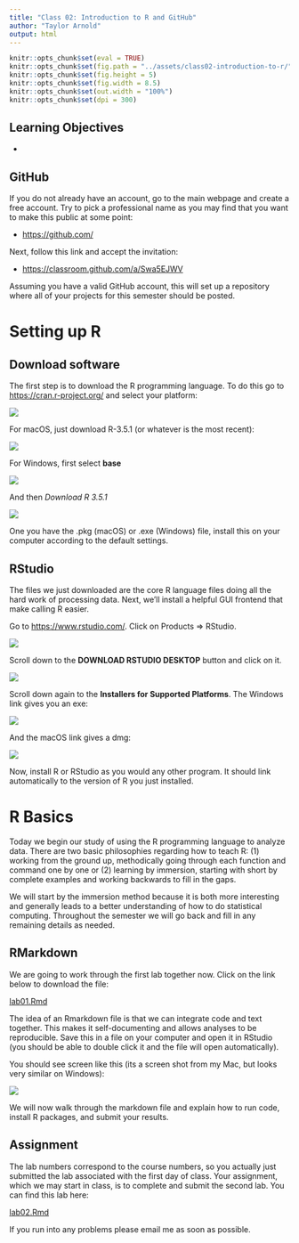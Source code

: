 ```yaml
---
title: "Class 02: Introduction to R and GitHub"
author: "Taylor Arnold"
output: html
---
```


```r
knitr::opts_chunk$set(eval = TRUE)
knitr::opts_chunk$set(fig.path = "../assets/class02-introduction-to-r/")
knitr::opts_chunk$set(fig.height = 5)
knitr::opts_chunk$set(fig.width = 8.5)
knitr::opts_chunk$set(out.width = "100%")
knitr::opts_chunk$set(dpi = 300)
```

## Learning Objectives

- 

## GitHub

If you do not already have an account, go to the main webpage and create a
free account. Try to pick a professional name as you may find that you want
to make this public at some point:

- [https://github.com/](https://github.com/)

Next, follow this link and accept the invitation:

- [https://classroom.github.com/a/Swa5EJWV](https://classroom.github.com/a/Swa5EJWV)

Assuming you have a valid GitHub account, this will set up a repository where
all of your projects for this semester should be posted.

# Setting up R

## Download software

The first step is to download the R programming language. To do
this go to [https://cran.r-project.org/](https://cran.r-project.org/)
and select your platform:

![](../assets/img/cran01.jpeg)

For macOS, just download R-3.5.1 (or whatever is the most recent):

![](../assets/img/cran02.jpeg)

For Windows, first select **base**

![](../assets/img/cran03.jpeg)

And then *Download R 3.5.1*

![](../assets/img/cran04.jpeg)

One you have the .pkg (macOS) or .exe (Windows) file,
install this on your computer according to the default
settings.

## RStudio

The files we just downloaded are the core R language files
doing all the hard work of processing data. Next, we'll
install a helpful GUI frontend that make calling R easier.

Go to [https://www.rstudio.com/](https://www.rstudio.com/).
Click on Products => RStudio.

![](../assets/img/rstudio01.jpeg)

Scroll down to the **DOWNLOAD RSTUDIO DESKTOP** button
and click on it.

![](../assets/img/rstudio02.jpeg)

Scroll down again to the **Installers for Supported Platforms**.
The Windows link gives you an exe:

![](../assets/img/rstudio03.jpeg)

And the macOS link gives a dmg:

![](../assets/img/rstudio04.jpeg)

Now, install R or RStudio as you would any other program. It
should link automatically to the version of R you just
installed.

# R Basics

Today we begin our study of using the R programming language to analyze
data. There are two basic philosophies regarding how to teach R: (1) working
from the ground up, methodically going through each function and command one
by one or (2) learning by immersion, starting with short by complete examples
and working backwards to fill in the gaps.

We will start by the immersion method because it is both more interesting
and generally leads to a better understanding of how to do statistical
computing. Throughout the semester we will go back and fill in any remaining
details as needed.

## RMarkdown

We are going to work through the first lab together now. Click on the link
below to download the file:

<a href="https://raw.githubusercontent.com/statsmaths/stat209-f18/master/labs/lab01.Rmd" download="lab01.Rmd" target="_blank">lab01.Rmd</a>

The idea of an Rmarkdown file is that we can integrate code and text together.
This makes it self-documenting and allows analyses to be reproducible. Save
this in a file on your computer and open it in RStudio (you should be able to
double click it and the file will open automatically).

You should see screen like this (its a screen shot from my Mac, but looks very
similar on Windows):

![](../assets/img/intro-rstudio.png)


We will now walk through the markdown file and explain how to run code, install
R packages, and submit your results.

## Assignment

The lab numbers correspond to the course numbers, so you actually just
submitted the lab associated with the first day of class. Your assignment,
which we may start in class, is to complete and submit the second lab. You
can find this lab here:

<a href="https://raw.githubusercontent.com/statsmaths/stat209-f18/master/labs/lab02.Rmd" download="lab02.Rmd" target="_blank">lab02.Rmd</a>

If you run into any problems please email me as soon as possible.
